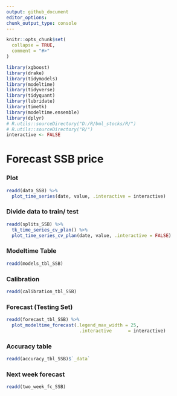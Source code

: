 ```yaml
---
output: github_document
editor_options: 
chunk_output_type: console
---
```

  
  
```r
knitr::opts_chunk$set(
  collapse = TRUE,
  comment = "#>"
)
```

```r
library(xgboost)
library(drake)
library(tidymodels)
library(modeltime)
library(tidyverse)
library(tidyquant)
library(lubridate)
library(timetk)
library(modeltime.ensemble)
library(dplyr)
# R.utils::sourceDirectory("D:/R/bml_stocks/R/")
# R.utils::sourceDirectory("R/")
interactive <- FALSE
```

# Forecast SSB price

### Plot
```r
readd(data_SSB) %>%
  plot_time_series(date, value, .interactive = interactive)
```

### Divide data to train/ test

```r
readd(splits_SSB) %>%
  tk_time_series_cv_plan() %>%
  plot_time_series_cv_plan(date, value, .interactive = FALSE)
```

### Modeltime Table

```r
readd(models_tbl_SSB)
```

### Calibration
```r
readd(calibration_tbl_SSB)
```


### Forecast (Testing Set)
```r

readd(forecast_tbl_SSB) %>% 
  plot_modeltime_forecast(.legend_max_width = 25, 
                           .interactive      = interactive)
```

### Accuracy table
```r
readd(accuracy_tbl_SSB)$`_data`

```
### Next week forecast
```r
readd(two_week_fc_SSB)
```

